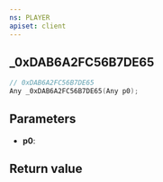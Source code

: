 ```yaml
---
ns: PLAYER
apiset: client
---
```

## _0xDAB6A2FC56B7DE65

```c
// 0xDAB6A2FC56B7DE65
Any _0xDAB6A2FC56B7DE65(Any p0);
```


## Parameters
* **p0**:

## Return value